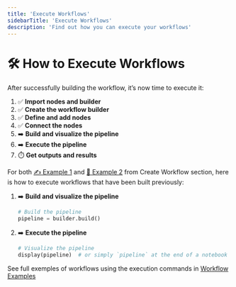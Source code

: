 ```yaml
---
title: 'Execute Workflows'
sidebarTitle: 'Execute Workflows'
description: 'Find out how you can execute your workflows'
---
```


# 🛠️ How to Execute Workflows

After successfully building the workflow, it’s now time to execute it:

1. ✅ **Import nodes and builder**
2. ✅ **Create the workflow builder**
3. ✅ **Define and add nodes**
4. ✅ **Connect the nodes**
5. ➡️ **Build and visualize the pipeline**
6. ➡️ **Execute the pipeline**
7. ⏱️ **Get outputs and results**


For both [✍️ Example 1](/build_workflows) and [📄 Example 2](/build_workflows) from Create Workflow section, here is how to execute workflows that have been built previously:

1. ➡️ **Build and visualize the pipeline**
    
    ```python
    # Build the pipeline
    pipeline = builder.build()
    ```
    
2. ➡️ **Execute the pipeline**
    
    ```python
    # Visualize the pipeline
    display(pipeline)  # or simply `pipeline` at the end of a notebook cell
    ```

See full exemples of workflows using the execution commands in [Workflow Examples](/worfklows_examples)